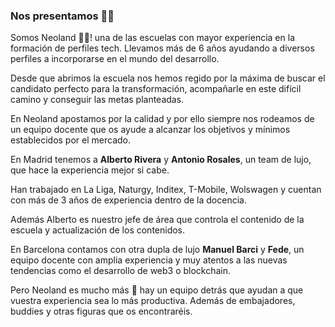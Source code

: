 ### ****Nos presentamos 👋🏼****

Somos Neoland 🤘🏽! una de las escuelas con mayor experiencia en la formación de perfiles tech. Llevamos más de 6 años ayudando a diversos perfiles a incorporarse en el mundo del desarrollo.

Desde que abrimos la escuela nos hemos regido por la máxima de buscar el candidato perfecto para la transformación, acompañarle en este difícil camino y conseguir las metas planteadas.

En Neoland apostamos por la calidad y por ello siempre nos rodeamos de un equipo docente que os ayude a alcanzar los objetivos y mínimos establecidos por el mercado.

En Madrid tenemos a **Alberto Rivera** y **Antonio Rosales**, un team de lujo, que hace la experiencia mejor si cabe.

Han trabajado en La Liga, Naturgy, Inditex, T-Mobile, Wolswagen y cuentan con más de 3 años de experiencia dentro de la docencia.

Además Alberto es nuestro jefe de área que controla el contenido de la escuela y actualización de los contenidos.

En Barcelona contamos con otra dupla de lujo **Manuel Barci** y **Fede**, un equipo docente con amplia experiencia y muy atentos a las nuevas tendencias como el desarrollo de web3 o blockchain.

Pero Neoland es mucho más 🦾 hay un equipo detrás que ayudan a que vuestra experiencia sea lo más productiva. Además de embajadores, buddies y otras figuras que os encontraréis.